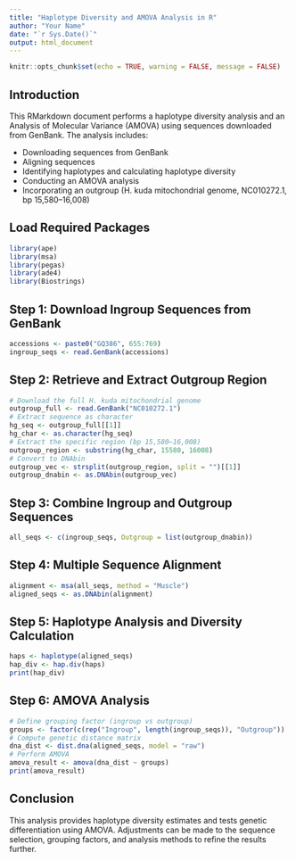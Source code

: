 ```yaml
---
title: "Haplotype Diversity and AMOVA Analysis in R"
author: "Your Name"
date: "`r Sys.Date()`"
output: html_document
---
```


```r
knitr::opts_chunk$set(echo = TRUE, warning = FALSE, message = FALSE)
```

## Introduction

This RMarkdown document performs a haplotype diversity analysis and an Analysis of Molecular Variance (AMOVA) using sequences downloaded from GenBank. The analysis includes:

- Downloading sequences from GenBank
- Aligning sequences
- Identifying haplotypes and calculating haplotype diversity
- Conducting an AMOVA analysis
- Incorporating an outgroup (H. kuda mitochondrial genome, NC010272.1, bp 15,580–16,008)

## Load Required Packages

```r
library(ape)
library(msa)
library(pegas)
library(ade4)
library(Biostrings)
```

## Step 1: Download Ingroup Sequences from GenBank

```r
accessions <- paste0("GQ386", 655:769)
ingroup_seqs <- read.GenBank(accessions)
```

## Step 2: Retrieve and Extract Outgroup Region

```r
# Download the full H. kuda mitochondrial genome
outgroup_full <- read.GenBank("NC010272.1")
# Extract sequence as character
hg_seq <- outgroup_full[[1]]
hg_char <- as.character(hg_seq)
# Extract the specific region (bp 15,580–16,008)
outgroup_region <- substring(hg_char, 15580, 16008)
# Convert to DNAbin
outgroup_vec <- strsplit(outgroup_region, split = "")[[1]]
outgroup_dnabin <- as.DNAbin(outgroup_vec)
```

## Step 3: Combine Ingroup and Outgroup Sequences

```r
all_seqs <- c(ingroup_seqs, Outgroup = list(outgroup_dnabin))
```

## Step 4: Multiple Sequence Alignment

```r
alignment <- msa(all_seqs, method = "Muscle")
aligned_seqs <- as.DNAbin(alignment)
```

## Step 5: Haplotype Analysis and Diversity Calculation

```r
haps <- haplotype(aligned_seqs)
hap_div <- hap.div(haps)
print(hap_div)
```

## Step 6: AMOVA Analysis

```r
# Define grouping factor (ingroup vs outgroup)
groups <- factor(c(rep("Ingroup", length(ingroup_seqs)), "Outgroup"))
# Compute genetic distance matrix
dna_dist <- dist.dna(aligned_seqs, model = "raw")
# Perform AMOVA
amova_result <- amova(dna_dist ~ groups)
print(amova_result)
```

## Conclusion

This analysis provides haplotype diversity estimates and tests genetic differentiation using AMOVA. Adjustments can be made to the sequence selection, grouping factors, and analysis methods to refine the results further.
